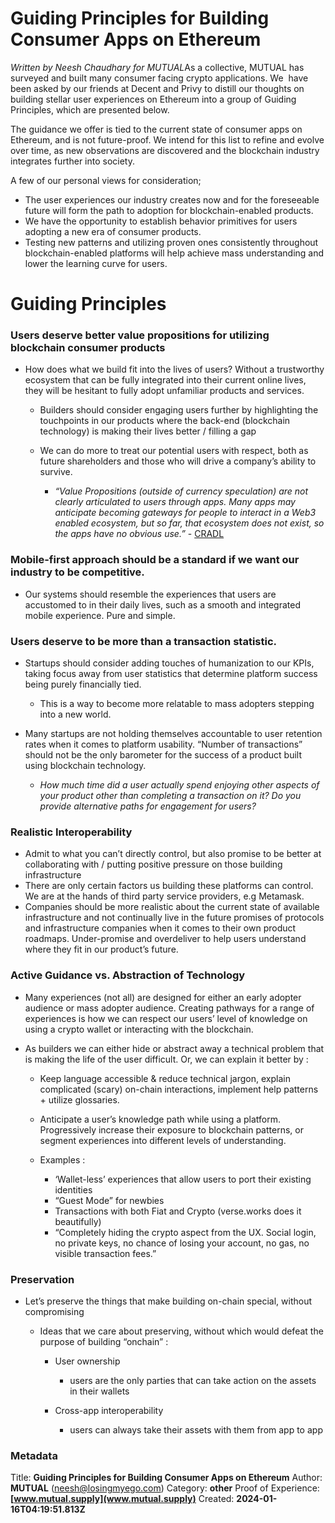 # Guiding Principles for Building Consumer Apps on Ethereum

*Written by Neesh Chaudhary for MUTUAL*As a collective, MUTUAL has surveyed and built many consumer facing crypto applications. We  have been asked by our friends at Decent and Privy to distill our thoughts on building stellar user experiences on Ethereum into a group of Guiding Principles, which are presented below.

The guidance we offer is tied to the current state of consumer apps on Ethereum, and is not future-proof. We intend for this list to refine and evolve over time, as new observations are discovered and the blockchain industry integrates further into society.

A few of our personal views for consideration;

* The user experiences our industry creates now and for the foreseeable future will form the path to adoption for blockchain-enabled products.
* We have the opportunity to establish behavior primitives for users adopting a new era of consumer products.
* Testing new patterns and utilizing proven ones consistently throughout blockchain-enabled platforms will help achieve mass understanding and lower the learning curve for users.



# Guiding Principles

### Users deserve better value propositions for utilizing blockchain consumer products 

* How does what we build fit into the lives of users? Without a trustworthy ecosystem that can be fully integrated into their current online lives, they will be hesitant to fully adopt unfamiliar products and services.

  * Builders should consider engaging users further by highlighting the touchpoints in our products where the back-end (blockchain technology) is making their lives better / filling a gap
  * We can do more to treat our potential users with respect, both as future shareholders and those who will drive a company’s ability to survive. 

    * *“Value Propositions (outside of currency speculation) are not clearly articulated to users through apps. Many apps may anticipate becoming gateways for people to interact in a Web3 enabled ecosystem, but so far, that ecosystem does not exist, so the apps have no obvious use.”* - [CRADL](https://docs.google.com/presentation/d/1s2OPSH5sMJzxRYaJSSRTe8W2iIoZx0PseIV-WeZWD1s/edit#slide=id.p)

### Mobile-first approach should be a standard if we want our industry to be competitive.

* Our systems should resemble the experiences that users are accustomed to in their daily lives, such as a smooth and integrated mobile experience. Pure and simple.

### Users deserve to be more than a transaction statistic.

* Startups should consider adding touches of humanization to our KPIs, taking focus away from user statistics that determine platform success being purely financially tied.

  * This is a way to become more relatable to mass adopters stepping into a new world.
* Many startups are not holding themselves accountable to user retention rates when it comes to platform usability. “Number of transactions” should not be the only barometer for the success of a product built using blockchain technology. 

  * *How much time did a user actually spend enjoying other aspects of your product other than completing a transaction on it? Do you provide alternative paths for engagement for users?*

### Realistic Interoperability

* Admit to what you can’t directly control, but also promise to be better at collaborating with / putting positive pressure on those building infrastructure
* There are only certain factors us building these platforms can control. We are at the hands of third party service providers, e.g Metamask.
* Companies should be more realistic about the current state of available infrastructure and not continually live in the future promises of protocols and infrastructure companies when it comes to their own product roadmaps. Under-promise and overdeliver to help users understand where they fit in our product’s future.

### Active Guidance vs. Abstraction of Technology

* Many experiences (not all) are designed for either an early adopter audience or mass adopter audience. Creating pathways for a range of experiences is how we can respect our users’ level of knowledge on using a crypto wallet or interacting with the blockchain.
* As builders we can either hide or abstract away a technical problem that is making the life of the user difficult. Or, we can explain it better by : 

  * Keep language accessible & reduce technical jargon, explain complicated (scary) on-chain interactions, implement help patterns + utilize glossaries.
  * Anticipate a user’s knowledge path while using a platform. Progressively increase their exposure to blockchain patterns, or segment experiences into different levels of understanding.
  * Examples : 

    * ‘Wallet-less’ experiences that allow users to port their existing identities
    * “Guest Mode” for newbies
    * Transactions with both Fiat and Crypto (verse.works does it beautifully)
    * “Completely hiding the crypto aspect from the UX. Social login, no private keys, no chance of losing your account, no gas, no visible transaction fees.” 

### Preservation

* Let’s preserve the things that make building on-chain special, without compromising

  * Ideas that we care about preserving, without which would defeat the purpose of building “onchain” : 

    * User ownership

      * users are the only parties that can take action on the assets in their wallets
    * Cross-app interoperability

      * users can always take their assets with them from app to app


### Metadata
Title: **Guiding Principles for Building Consumer Apps on Ethereum**
Author: **MUTUAL** (neesh@losingmyego.com)
Category: **other**
Proof of Experience: **[www.mutual.supply](www.mutual.supply)**
Created: **2024-01-16T04:19:51.813Z**
